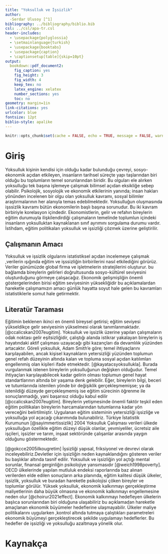 ```yaml
---
title: "Yoksulluk ve İşsizlik"
author: 
  -Serdar Ulusoy [^1]
bibliography: ../bibliography/biblio.bib
csl: ../csl/apa-tr.csl
header-includes:
  - \usepackage{polyglossia}
  - \setmainlanguage{turkish}
  - \usepackage{booktabs}
  - \usepackage{caption} 
  - \captionsetup[table]{skip=10pt}
output:
  bookdown::pdf_document2:
    fig_caption: yes
    fig_height: 3
    fig_width: 4
    keep_tex: no
    latex_engine: xelatex
    number_sections: yes
    toc: no
geometry: margin=1in
link-citations: yes
urlcolor: blue
fontsize: 12pt
biblio-style: apalike
---
```

```r
knitr::opts_chunk$set(cache = FALSE, echo = TRUE, message = FALSE, warning = FALSE)
```

<!-- ======================================================================= -->
<!-- ============================== NOTLAR ================================= -->
<!-- ======================================================================= -->
[^1]: 19080248, [Github Repo](https://github.com/serdarulusoy00/statistics_vizeodevi.git)





# Giriş
Yoksulluk kişinin kendisi için olduğu kadar bulunduğu çevreyi, sosyo-ekonomik açıdan etkileyen, insanların tarihsel süreçte yapı taşlarından biri olduğu bu toplumların temel sorunlarından biridir. Bu olguları ele alırken yoksulluğu tek başına işlemeye çalışmak bilimsel açıdan eksikliğe sebep olabilir.  Psikolojik, sosyolojik ve ekonomik etkilerinin yanında; insan hakları yönünden incelenen bir olgu olan yoksulluk kavramı, sosyal bilimler araştırmalarının her alanıyla temas edebilmektedir. Yoksulluğun oluşmasında işssizlik kavramı bütün ekonomilerin başlı başına sorunudur. Bu iki kavram birbiriyle korelasyon içindedir. Ekonomistlerin, gelir ve refahın bireylerin eğitim durumuyla ilişkilendirdiği çalışmaların temelinde toplumlun içindeki insanların yoksulluktan kaynaklanan sınıf ayrımını sorgulama durumu vardır. İstihdam, eğitim politikaları yoksulluk ve işsizliği çözmek üzerine geliştirilir.   




## Çalışmanın Amacı
Yoksulluk ve işsizlik olgularını istatistiksel açıdan incelemeye çalışmak ,verilerin ışığında eğitim ve işssizliğin birbirilerini nasıl etkilediğini görürüz. Veriler günümüzde global firma ve işletmelerin stratejilerini oluşturur. bu bağlamda bireylerin gelirleri doğrultusunda sosyo-kültürel seviyesini oluşturduğunu görmeye çalışacağız. Ekonomik gelişmişliğin önemli göstergelerinden birisi eğitim seviyesinin yüksekliğidir bu açıklamalardan hareketle çalışmamızın amacı günlük hayatta soyut hale gelen bu kavramları istatistiklerle somut hale getirmektir.

## Literatür Taraması
Eğitimin beklenen ikinci en önemli bireysel getirisi; eğitim seviyesi yükseldikçe gelir seviyesinin yükselmesi olarak tanımlanmaktadır.[@ccalicskan2007eugitim]. Yoksulluk ve işsizlik üzerine yapılan çalışmaların odak noktası gelir eşitsizliğidir, çalıştığı alanda istikrar yakalayan bireylerin iş hayatındaki aktif çalışması uzayacağı gibi kazançları da devamlılık yüzünden artacaktır. Göreli yoksulluk, Adam Smith’e göre; temel ihtiyaçlarını karşılayabilen, ancak kişisel kaynakların yetersizliği yüzünden toplumun genel refah düzeyinin altında kalan ve topluma sosyal açıdan katılımları engellenmiş olan kişileri ifade etmektedir. [@kayatacsyoksullukla]. Burada vurgulanmak istenen bireylerin yoksulluğunun değişken olduğudur. Temel ihtiyaçları karşılayabilecek kadar gelirin olması toplumun genel hayat standartlarının altında bir yaşama denk gelebilir. Eğer, bireylerin bilgi, beceri ve tutumlarında istenilen yönde bir değişiklik gerçekleşmemişse; ya da istenildiği düzeyde gerçekleşmemiş ise eğitim sürecinin öğrenme ile sonuçlanmadığı, yani başarısız olduğu kabul edilir [@ccalicskan2007eugitim]. Bireylerin yetişmesinde önemli faktör teşkil eden eğitim politikaları bireylerin harcamalarından tutumlarına kadar yön vereceğini belirtilmiştir. Uygulanan eğitim sisteminin yetersizliği işsizliğe ve yoksulluğa yol açacağı çıkarımında bulunabiliriz. Türkiye İstatistik Kurumunun [@sayimmertissizlik] 2004 Yoksulluk Çalışması verileri ülkede yoksulluğun özellikle eğitim düzeyi düşük olanlar, yevmiyeliler, ücretsiz aile işçileri, işsizler ve tarım, inşaat sektöründe çalışanlar arasında yaygın olduğunu göstermektedir. 

 

[@gokcce2005ilkougretim] İşsizliği yapısal, friksiyonel ve devrevi olarak inceleyebiliriz.Devletler için işsizliğin neden kaynaklandığını gösteren veriler bu başlıklar altında tasnif edilir. Yoksulluk ve işsizliğin yol açtığı mental sorunlar, finansal gerginliğin psikolojiye yansımasıdır [@weich1998poverty]. OECD ülkelerinde yapılan mutluluk endeksi raporlarında baz alınan verilerden elde edilen sonuçların arka planında, eğitim kalitesi düşük ülkeler, işsizlik, yoksulluk ve buradan hareketle psikolojisi çöken bireyler ve toplumlar görülür. Yüksek yoksulluk, ekonomik kalkınmayı gerçekleştirme maliyetlerinin daha büyük olmasına ve ekonomik kalkınmayı engellemesine neden olur [@choirur2021effect]. Ekonomik kalkınmayı hedefleyen ülkelerin başlıca sorunlarından biri olduğuna ulaşabiliriz bu açıklamadan hareketle amaçlanan ekonomik büyümeler hedeflerine ulaşmayabilir. Ülkeler maliye politikalarını uygularken ,kontrol altında tutmaya çalıştıkları parametreleri ekonomik büyümeyi gerçekleştirecek şekilde uygulamayı hedeflerler. Bu hedefler de işsizliği ve yoksulluğu azaltmaya yönelik olur. 






\newpage
# Kaynakça {#references}
<div id="refs"></div>

